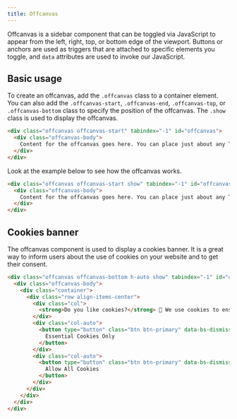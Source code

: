 ```yaml
---
title: Offcanvas
---
```


Offcanvas is a sidebar component that can be toggled via JavaScript to appear from the left, right, top, or bottom edge of the viewport. Buttons or anchors are used as triggers that are attached to specific elements you toggle, and `data` attributes are used to invoke our JavaScript.

## Basic usage

To create an offcanvas, add the `.offcanvas` class to a container element. You can also add the `.offcanvas-start`, `.offcanvas-end`, `.offcanvas-top`, or `.offcanvas-bottom` class to specify the position of the offcanvas. The `.show` class is used to display the offcanvas.

```html
<div class="offcanvas offcanvas-start" tabindex="-1" id="offcanvas">
  <div class="offcanvas-body">
    Content for the offcanvas goes here. You can place just about any Tabler component or custom elements here.
  </div>
</div>
```

Look at the example below to see how the offcanvas works.

```html example vendors height="25rem"
<div class="offcanvas offcanvas-start show" tabindex="-1" id="offcanvas" aria-labelledby="offcanvasLabel">
  <div class="offcanvas-body">
    Content for the offcanvas goes here. You can place just about any Tabler component or custom elements here.
  </div>
</div>
```

## Cookies banner

The offcanvas component is used to display a cookies banner. It is a great way to inform users about the use of cookies on your website and to get their consent.

```html example vendors height="25rem"
<div class="offcanvas offcanvas-bottom h-auto show" tabindex="-1" id="offcanvasBottom" aria-modal="true" role="dialog">
  <div class="offcanvas-body">
    <div class="container">
      <div class="row align-items-center">
        <div class="col">
          <strong>Do you like cookies?</strong> 🍪 We use cookies to ensure you get the best experience on our website. <a href="./terms-of-service.html" target="_blank">Learn more</a>
        </div>
        <div class="col-auto">
          <button type="button" class="btn btn-primary" data-bs-dismiss="offcanvas">
            Essential Cookies Only
          </button>
        </div>
        <div class="col-auto">
          <button type="button" class="btn btn-primary" data-bs-dismiss="offcanvas">
            Allow All Cookies
          </button>
        </div>
      </div>
    </div>
  </div>
</div>
```